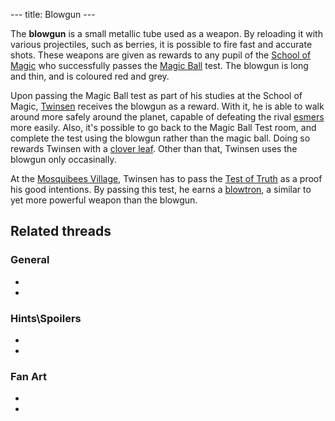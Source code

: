 ---
title: Blowgun
---

{{twinsunica import}}{{Infobox Item
 |image=Blowgun1.gif
 |type=weapon
 |critical=aquired
 |magical=no
 |unique=yes
 |lba1=
 |lba2=yes
 |upgrades=yes
 |rowposition=1
 |columnposition=3
 |effect=none
 |effectamount=
 |purpose=
 |combattype=enemies
 |powerlevel=green
 |rate=high
 |range=Little
 |damage=Medium
}}

The '''blowgun''' is a small metallic tube used as a weapon. By reloading it with various projectiles, such as berries, it is possible to fire fast and accurate shots. These weapons are given as rewards to any pupil of the [[School of Magic]] who successfully passes the [[Magic Ball]] test. The blowgun is long and thin, and is coloured red and grey.

Upon passing the Magic Ball test as part of his studies at the School of Magic, [[Twinsen]] receives the blowgun as a reward. With it, he is able to walk around more safely around the planet, capable of defeating the rival [[esmers]] more easily. Also, it's possible to go back to the Magic Ball Test room, and complete the test using the blowgun rather than the magic ball. Doing so rewards Twinsen with a [[clover leaf]]. Other than that, Twinsen uses the blowgun only occasinally.

At the [[Mosquibees Village]], Twinsen has to pass the [[Test of Truth]] as a proof his good intentions. By passing this test, he earns a [[blowtron]], a similar to yet more powerful weapon than the blowgun.

==Related threads==
===General===
* {{thread|id=6054|title=Blowgun}}
* {{thread|id=2770|title=Seen this little thingamijing b4? (LBA2)}}

===Hints\Spoilers===
* {{thread|id=6848|title=Invisable Blowgun}}
* {{thread|id=880|title=You know the rain thingie, how about this?}}

===Fan Art===
* {{thread|id=11287|title=Twinsen}}
* {{thread|id=4645|title=pictures!}}